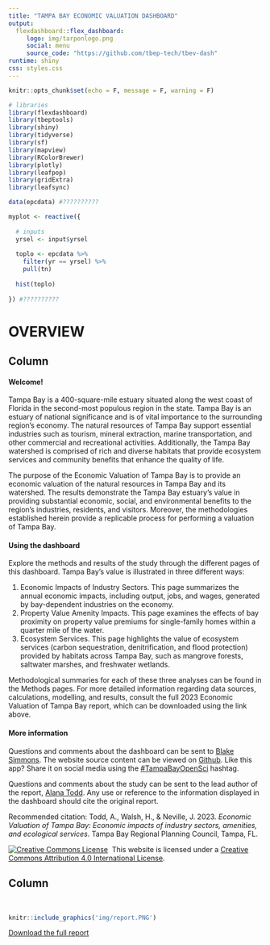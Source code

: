```yaml
---
title: "TAMPA BAY ECONOMIC VALUATION DASHBOARD"
output: 
  flexdashboard::flex_dashboard:
     logo: img/tarponlogo.png
     social: menu
     source_code: "https://github.com/tbep-tech/tbev-dash"
runtime: shiny
css: styles.css
---
```


```r
knitr::opts_chunk$set(echo = F, message = F, warning = F)

# libraries
library(flexdashboard)
library(tbeptools)
library(shiny)
library(tidyverse)
library(sf)
library(mapview)
library(RColorBrewer)
library(plotly)
library(leafpop)
library(gridExtra)
library(leafsync)

data(epcdata) #??????????
```


```r
myplot <- reactive({
  
  # inputs
  yrsel <- input$yrsel
  
  toplo <- epcdata %>% 
    filter(yr == yrsel) %>% 
    pull(tn)
  
  hist(toplo)
  
}) #??????????

```



OVERVIEW
===========================================================

Column {data-width=650}
-----------------------------------------------------------------------

<div class = "row">
<div class = "col-md-2"></div>
<div class = "col-md-8">

#### Welcome!

Tampa Bay is a 400-square-mile estuary situated along the west coast of Florida in the second-most populous region in the state. Tampa Bay is an estuary of national significance and is of vital importance to the surrounding region's economy. The natural resources of Tampa Bay support essential industries such as tourism, mineral extraction, marine transportation, and other commercial and recreational activities. Additionally, the Tampa Bay watershed is comprised of rich and diverse habitats that provide ecosystem services and community benefits that enhance the quality of life.

The purpose of the Economic Valuation of Tampa Bay is to provide an economic valuation of the natural resources in Tampa Bay and its watershed. The results demonstrate the Tampa Bay estuary’s value in providing substantial economic, social, and environmental benefits to the region’s industries, residents, and visitors. Moreover, the methodologies established herein provide a replicable process for performing a valuation of Tampa Bay.
<br>
 

#### Using the dashboard

Explore the methods and results of the study through the different pages of this dashboard. Tampa Bay’s value is illustrated in three different ways:

1) Economic Impacts of Industry Sectors. This page summarizes the annual economic impacts, including output, jobs, and wages, generated by bay-dependent industries on the economy.
1) Property Value Amenity Impacts. This page examines the effects of bay proximity on property value premiums for single-family homes within a quarter mile of the water. 
1) Ecosystem Services. This page highlights the value of ecosystem services (carbon sequestration, denitrification, and flood protection) provided by habitats across Tampa Bay, such as mangrove forests, saltwater marshes, and freshwater wetlands. 

Methodological summaries for each of these three analyses can be found in the Methods pages. For more detailed information regarding data sources, calculations, modelling, and results, consult the full 2023 Economic Valuation of Tampa Bay report, which can be downloaded using the link above.
<br>
 

#### More information

Questions and comments about the dashboard can be sent to [Blake Simmons](mailto:bsimmons@tbep.org). The website source content can be viewed on [Github](https://github.com/tbep-tech/tbev-dash). Like this app? Share it on social media using the [\#TampaBayOpenSci](https://twitter.com/hashtag/TampaBayOpenSci?src=hashtag_click) hashtag.  

Questions and comments about the study can be sent to the lead author of the report, [Alana Todd](mailto:alana@tbrpc.org). Any use or reference to the information displayed in the dashboard should cite the original report.

Recommended citation: Todd, A., Walsh, H., & Neville, J. 2023. <i>Economic Valuation of Tampa Bay: Economic impacts of industry sectors, amenities, and ecological services</i>. Tampa Bay Regional Planning Council, Tampa, FL.


<a rel='license' href='http://creativecommons.org/licenses/by/4.0/'><img alt='Creative Commons License' style='border-width:0' src='https://i.creativecommons.org/l/by/4.0/88x31.png' /></a>&nbsp;&nbsp;This website is licensed under a <a rel='license' href='http://creativecommons.org/licenses/by/4.0/'>Creative Commons Attribution 4.0 International License</a>.

</div>
<div class = "col-md-2"></div>
</div>


Column {data-width=275}
-----------------------------------------------------------------------

<br>
```r
knitr::include_graphics('img/report.PNG')
```

[Download the full report](https://github.com/tbep-tech/tbev-dash)



